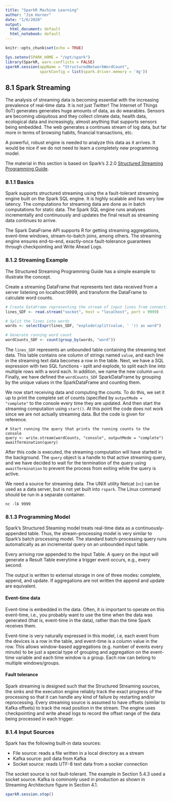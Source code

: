 ```yaml
---
title: "SparkR Machine Learning"
author: "Jim Harner"
date: "1/6/2020"
output: 
  html_document: default
  html_notebook: default
---
```


```r
knitr::opts_chunk$set(echo = TRUE)
```

```r
Sys.setenv(SPARK_HOME = "/opt/spark")
library(SparkR, warn.conflicts = FALSE)
sparkR.session(appName = "StructuredNetworkWordCount",
               sparkConfig = list(spark.driver.memory = '4g'))
```

## 8.1 Spark Streaming

The analysis of streaming data is becoming essential with the increasing prevalence of real-time data. It is not just Twitter! The Internet of Things (IoT) generates generates huge amounts of data, as do wearables. Sensors are becoming ubiquitous and they collect climate data, health data, ecological data and increasingly, almost anything that supports sensors being embedded. The web generates a continues stream of log data, but far more in terms of browsing habits, financial transactions, etc. 

A powerful, robust engine is needed to analyze this data as it arrives. It would be nice if we do not need to learn a completely new programming model.

The material in this section is based on Spark's 2.2.0 [Structured Streaming Programming Guide](https://spark.apache.org/docs/latest/structured-streaming-programming-guide.html#programming-model).

### 8.1.1 Basics

Spark supports structured streaming using the a fault-tolerant streaming engine built on the Spark SQL engine. It is highly scalable and has very low latency. The computations for streaming data are done as in batch computations for static data. The Spark SQL engine runs analyses incrementally and continuously and updates the final result as streaming data continues to arrive.

The Spark DataFrame API supports R for getting streaming aggregations, event-time windows, stream-to-batch joins, among others. The streaming engine ensures end-to-end, exactly-once fault-tolerance guarantees through checkpointing and Write Ahead Logs.

### 8.1.2 Streaming Example

The Structured Streaming Programming Guide has a simple example to illustrate the concept.

Create a streaming DataFrame that represents text data received from a server listening on localhost:9999, and transform the DataFrame to calculate word counts.
```r
# Create DataFrame representing the stream of input lines from connection to localhost:9999
lines_SDF <- read.stream("socket", host = "localhost", port = 9999)

# Split the lines into words
words <- selectExpr(lines_SDF, "explode(split(value, ' ')) as word")

# Generate running word count
wordCounts_SDF <- count(group_by(words, "word"))
```
The `lines_SDF` represents an unbounded table containing the streaming text data. This table contains one column of strings named `value`, and each line in the streaming text data becomes a row in the table.  Next, we have a SQL expression with two SQL functions - split and explode, to split each line into multiple rows with a word each. In addition, we name the new column `word`. Finally, we have defined the `wordCounts_SDF` SparkDataFrame by grouping by the unique values in the SparkDataFrame and counting them.

We now start receiving data and computing the counts. To do this, we set it up to print the complete set of counts (specified by `outputMode = "complete"` to the console every time they are updated. And then start the streaming computation using `start()`. At this point the code does not work since we are not actually streaming data. But the code is given for reference.
```
# Start running the query that prints the running counts to the console
query <- write.stream(wordCounts, "console", outputMode = "complete")
awaitTermination(query)
```
After this code is executed, the streaming computation will have started in the background. The `query` object is a handle to that active streaming query, and we have decided to wait for the termination of the query using `awaitTermination` to prevent the process from exiting while the query is active.

We need a source for streaming data. The UNIX utility Netcat (`nc`) can be used as a data server, but is not yet built into `rspark`. The Linux command should be run in a separate container.
```
nc -lk 9999
```

### 8.1.3 Programming Model

Spark's Structured Steaming model treats real-time data as a continuously-appended table. Thus, the stream-processing model is very similar to Spark's batch processing model. The standard batch-processing query runs automatically as an incremental query on an unbounded input table.

Every arriving row appended to the Input Table. A query on the input will generate a Result Table everytime a trigger event occurs, e.g., every second. 

The output is written to external storage in one of three modes: complete, append, and update. If aggregations are not written the append and update are equivalent. 

#### Event-time data

Event-time is embedded in the data. Often, it is important to operate on this event-time, i.e., you probably want to use the time when the data was generated (that is, event-time in the data), rather than the time Spark receives them.

Event-time is very naturally expressed in this model, i.e, each event from the devices is a row in the table, and event-time is a column value in the row. This allows window-based aggregations (e.g. number of events every minute) to be just a special type of grouping and aggregation on the event-time variable and each time window is a group. Each row can belong to multiple windows/groups.

#### Fault tolerance

Spark streaming is designed such that the Structured Streaming sources, the sinks and the execution engine reliably track the exact progress of the processing so that it can handle any kind of failure by restarting and/or reprocessing. Every streaming source is assumed to have offsets (similar to Kafka offsets) to track the read position in the stream. The engine uses checkpointing and write ahead logs to record the offset range of the data being processed in each trigger. 

### 8.1.4 Input Sources

Spark has the following built-in data sources:  

* File source: reads a file written in a local directory as a stream  
* Kafka source: poll data from Kafka  
* Socket source: reads UTF-8 text data from a socker connection  

The socket source is not fault-tolerant. The example in Section 5.4.3 used a socket source. Kafka is commonly used in production as shown in Streaming Architecture figure in Section 4.1.

```r
sparkR.session.stop()
```
